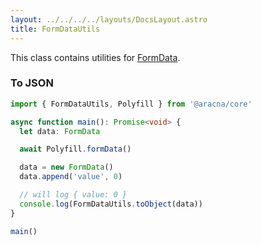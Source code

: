```yaml
---
layout: ../../../../layouts/DocsLayout.astro
title: FormDataUtils
---
```


This class contains utilities for [FormData](https://developer.mozilla.org/en-US/docs/Web/API/FormData).

### To JSON

```ts
import { FormDataUtils, Polyfill } from '@aracna/core'

async function main(): Promise<void> {
  let data: FormData

  await Polyfill.formData()

  data = new FormData()
  data.append('value', 0)

  // will log { value: 0 }
  console.log(FormDataUtils.toObject(data))
}

main()
```
